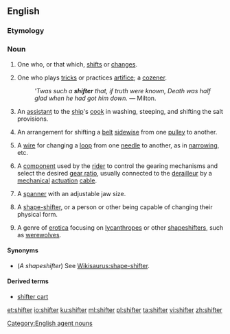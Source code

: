 ==English==

===Etymology===
{{suffix|shift|er|lang=en}}

===Noun===
{{en-noun}}

# One who, or that which, [[shifts]] or [[changes]].
# {{context|dated|lang=en}} One who plays [[tricks]] or practices [[artifice]]; a [[cozener]].
#: ''&apos;Twas such a '''shifter''' that, if truth were known, Death was half glad when he had got him down.'' &mdash; Milton.
# {{context|nautical|lang=en}} An [[assistant]] to the [[ship]]'s [[cook]] in washing, steeping, and shifting the salt provisions.
# {{context|engineering|lang=en}} An arrangement for shifting a [[belt]] [[sidewise]] from one [[pulley]] to another.
# {{context|engineering|textiles|lang=en}} A [[wire]] for changing a [[loop]] from one [[needle]] to another, as in [[narrow]]ing, etc.
# {{context|cycling|lang=en}} A [[component]] used by the [[rider]] to control the gearing mechanisms and select the desired [[gear ratio]], usually connected to the [[derailleur]] by a [[mechanical]] [[actuation]] [[cable]].
# A [[spanner]] with an adjustable jaw size.
# {{context|mythology|science fiction|fantasy|lang=en}} A [[shape-shifter]], or a person or other being capable of changing their physical form.
# {{context|erotica|lang=en}} A genre of [[erotica]] focusing on [[lycanthrope]]s or other [[shapeshifter]]s, such as [[werewolves]].

====Synonyms====

* (''A shapeshifter'') See [[Wikisaurus:shape-shifter]].

====Derived terms====

* [[shifter cart]]

{{Webster 1913}}

[[Category:English agent nouns]]

[[et:shifter]]
[[io:shifter]]
[[ku:shifter]]
[[ml:shifter]]
[[pl:shifter]]
[[ta:shifter]]
[[vi:shifter]]
[[zh:shifter]]